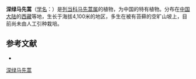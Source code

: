 {{Speciesbox
| name = 深绿马先蒿
| status = 
| status_system = 
| image =
| genus = Pedicularis
| species = atroviridis
| authority = Tsoong
}}

'''深绿马先蒿'''（[[学名|学名]]：{{lang|la|''Pedicularis atroviridis''}}）是[[列当科|列当科]][[马先蒿属|马先蒿属]]的植物，为中国的特有植物。分布在[[中国大陆|中国大陆]]的[[西藏|西藏]]等地，生长于海拔4,100米的地区，多生在被有苔藓的空旷山坡上，目前尚未由人工引种栽培。

== 参考文献 ==
<div class="references-small">
* {{cite web| url =http://www.bioinfo.cn/db05/KmzwSpecies.php?action=view&id=21247| title =深绿马先蒿| work =《中国高等植物数据库全库》| publisher =中国科学院微生物研究所| author =昆明植物研究所| accessdate =2009-02-25| deadurl =yes| archiveurl =https://web.archive.org/web/20160305035110/http://www.bioinfo.cn/db05/KmzwSpecies.php?action=view&id=21247| archivedate =2016-03-05}}
</div>
{{Taxonbar|from=Q11153471}}

[[Category:马先蒿属|深绿马先蒿]]


{{植物小作品}}